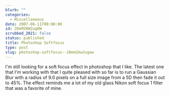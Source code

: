 ```yaml
---
blurb: ""
categories:
  - Miscellaneous
date: 2007-06-11T00:00:00
id: 20eM2KW2ugOW
scrubbed_2021: false
status: published
title: Photoshop Softfocus
type: post
slug: photoshop-softfocus--20em2kw2ugow
---
```


I'm still looking for a soft focus effect in photoshop that I like.
The latest one that I'm working with that I quite pleased with so
far is to run a Gaussian Blur with a radius of 9.0 pixels on a full
size image from a 5D then fade it out to 45%. The effect reminds me
a lot of my old glass Nikon soft focus 1 filter that was a favorite
of mine.